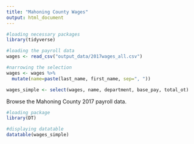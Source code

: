```yaml
---
title: "Mahoning County Wages"
output: html_document
---
```


```r

#loading necessary packages
library(tidyverse)

#loading the payroll data
wages <- read_csv("output_data/2017wages_all.csv")

#narrowing the selection
wages <- wages %>% 
  mutate(name=paste(last_name, first_name, sep=", "))

wages_simple <- select(wages, name, department, base_pay, total_ot)

```

Browse the Mahoning County 2017 payroll data.

```r

#loading package
library(DT)

#displaying datatable
datatable(wages_simple)
```


